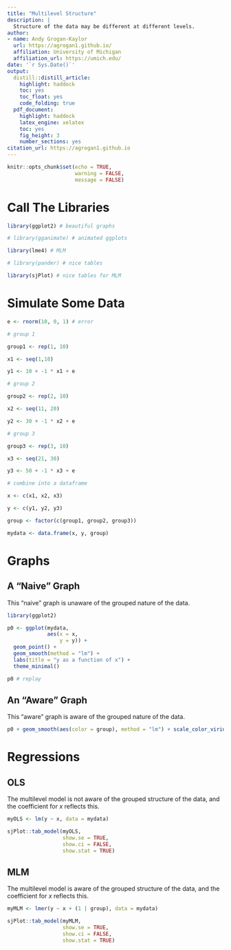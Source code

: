 ```yaml
---
title: "Multilevel Structure"
description: |
  Structure of the data may be different at different levels.
author:
- name: Andy Grogan-Kaylor
  url: https://agrogan1.github.io/
  affiliation: University of Michigan
  affiliation_url: https://umich.edu/
date: '`r Sys.Date()`'
output:
  distill::distill_article:
    highlight: haddock
    toc: yes
    toc_float: yes
    code_folding: true
  pdf_document: 
    highlight: haddock
    latex_engine: xelatex
    toc: yes
    fig_height: 3
    number_sections: yes
citation_url: https://agrogan1.github.io
---
```


```r

knitr::opts_chunk$set(echo = TRUE,
                      warning = FALSE,
                      message = FALSE)

```

# Call The Libraries

```r

library(ggplot2) # beautiful graphs

# library(gganimate) # animated ggplots

library(lme4) # MLM

# library(pander) # nice tables

library(sjPlot) # nice tables for MLM

```

# Simulate Some Data

```r

e <- rnorm(10, 0, 1) # error

# group 1

group1 <- rep(1, 10)

x1 <- seq(1,10)

y1 <- 10 + -1 * x1 + e

# group 2

group2 <- rep(2, 10)

x2 <- seq(11, 20)

y2 <- 30 + -1 * x2 + e

# group 3

group3 <- rep(3, 10)

x3 <- seq(21, 30)

y3 <- 50 + -1 * x3 + e

# combine into a dataframe

x <- c(x1, x2, x3)

y <- c(y1, y2, y3)

group <- factor(c(group1, group2, group3))

mydata <- data.frame(x, y, group) 

```

# Graphs

## A "Naive" Graph 

This "naive" graph is unaware of the grouped nature of the data.

```r

library(ggplot2)

p0 <- ggplot(mydata, 
             aes(x = x,
                 y = y)) +
  geom_point() +
  geom_smooth(method = "lm") +
  labs(title = "y as a function of x") +
  theme_minimal()

p0 # replay

```

## An "Aware" Graph 

This "aware" graph is aware of the grouped nature of the data.

```r

p0 + geom_smooth(aes(color = group), method = "lm") + scale_color_viridis_d()

```

# Regressions

## OLS

The multilevel model is not aware of the grouped structure of the data, and the coefficient for *x* reflects this.

```r

myOLS <- lm(y ~ x, data = mydata)

sjPlot::tab_model(myOLS,
                  show.se = TRUE,
                  show.ci = FALSE,
                  show.stat = TRUE)

```

## MLM

The multilevel model is aware of the grouped structure of the data, and the coefficient for *x* reflects this.

```r

myMLM <- lmer(y ~ x + (1 | group), data = mydata)

sjPlot::tab_model(myMLM,
                  show.se = TRUE,
                  show.ci = FALSE,
                  show.stat = TRUE)

```



